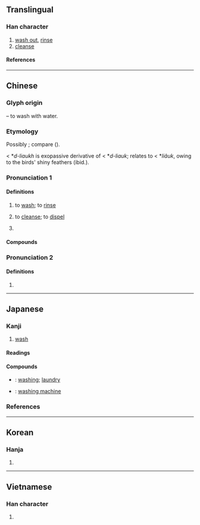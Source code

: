 {{character info}}
==Translingual==

===Han character===
{{Han char|rn=85|rad=水|as=14|sn=17|four=37114|canj=ESMG|ids=⿰氵翟}}

# [[wash out]], [[rinse]]
# [[cleanse]]

====References====
{{Han ref|kx=0657.150|dkj=18532|dj=1067.160|hdz=31775.010|uh=6FEF}}

----

==Chinese==
{{zh-forms}}

===Glyph origin===
{{Han etym}}
{{Han compound|水|t1=water|alt1=氵|翟|ls=psc|c1=s|c2=p}} – to wash with water.

===Etymology===
Possibly {{der|zh|sit}}; compare {{cog|my|လျှော်|tr=hlyo|t=to wash (hair, clothes)}}  ({{zh-ref|Schuessler, 2007}}).

{{zh-l|濯|tr=zhào|to wash clothes}} < *''d-liaukh'' is exopassive derivative of {{zh-l|濯|clean, brilliant, glossy; to moisten, to wash}} < *''d-liauk''; relates to {{zh-l|翟|long-tailed pheasants or their plumage}} < *''liâuk'', owing to the birds' shiny feathers (ibid.).

===Pronunciation 1===
{{zh-pron
|m=zhuó
|c=zok6
|h=gd=cog5
|md=
|mn=cho̍k
|mn-t=dêg8/zuag8
|w=
|mc=y
|oc=y
|cat=v
}}

====Definitions====
{{zh-hanzi}}

# {{lb|zh|literary}} to [[wash]]; to [[rinse]]
# {{lb|zh|literary}} to [[cleanse]]; to [[dispel]]
# {{zh-used|濯濯}}

====Compounds====
{{zh-der|湔濯|牛山濯濯|濯纓彈冠|濯足|濯淖|濯纓洗耳|盥濯|百濯香|濯纓濯足|振衣濯足|洒濯|祓濯|濯足滄浪|濯纓|濯濯牛山|濯濯|濯冠|濯汙揚清|洗濯|濯纓滄浪|童山濯濯|頮濯}}

===Pronunciation 2===
{{zh-pron
|m=zhào
|c=
|mc=1
|oc=
|cat=n
}}

====Definitions====
{{zh-hanzi}}

# {{zh-alt-form|櫂|[[oar]]}}

----

==Japanese==
{{ja-kanji forms-IVS
|vs1=01
|vs2=03
|col-vs1=aj
|col-vs2=hdmj
|pic-kyu=U6fef-kyu.svg
|ref={{R:ja:KDJ|1341|721}}
|ref2={{R:ja:SKJ|784|405}}
}}

===Kanji===
{{ja-kanji|grade=c|rs=水14}}

# [[wash]]

====Readings====
{{ja-readings
|goon=だく
|kanon=たく
|kun=あら-う<あら-ふ, すす-ぎ, すす-ぐ, そそ-ぐ, ゆす-ぐ
}}

====Compounds====
* {{ja-r|洗濯|せんたく}}: [[washing]]; [[laundry]]
* {{ja-r|洗濯機|せんたっき}}: [[washing machine]]

===References===
<references/>

----

==Korean==

===Hanja===
{{ko-hanja|탁}}

# {{rfdef|ko|sort=水14}}

----

==Vietnamese==

===Han character===
{{vi-readings|rs=水14|reading=trạc}}

# {{rfdef|vi|vi}}

{{cln|vi|Han tu}}